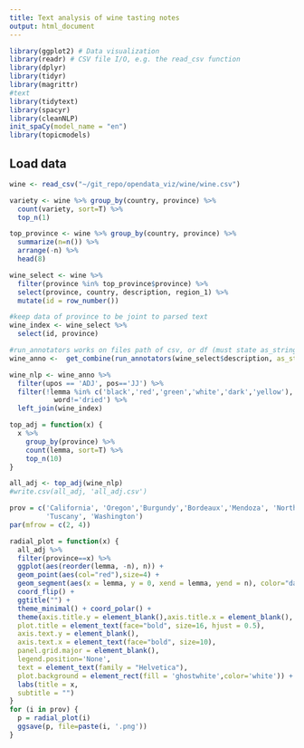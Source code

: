 ```yaml
---
title: Text analysis of wine tasting notes
output: html_document
---
```


```r
library(ggplot2) # Data visualization
library(readr) # CSV file I/O, e.g. the read_csv function
library(dplyr)
library(tidyr)
library(magrittr)
#text
library(tidytext)
library(spacyr)
library(cleanNLP)
init_spaCy(model_name = "en")
library(topicmodels)
```

## Load data

```r
wine <- read_csv("~/git_repo/opendata_viz/wine/wine.csv")
```

```r
variety <- wine %>% group_by(country, province) %>%
  count(variety, sort=T) %>% 
  top_n(1)
```
```r
top_province <- wine %>% group_by(country, province) %>%
  summarize(n=n()) %>%
  arrange(-n) %>%
  head(8)
```

```r
wine_select <- wine %>% 
  filter(province %in% top_province$province) %>%
  select(province, country, description, region_1) %>%
  mutate(id = row_number())

#keep data of province to be joint to parsed text
wine_index <- wine_select %>%
  select(id, province)
```

```r
#run_annotators works on files path of csv, or df (must state as_strings = TRUE)
wine_anno <-  get_combine(run_annotators(wine_select$description, as_strings = TRUE)) 
```
```r

wine_nlp <- wine_anno %>%
  filter(upos == 'ADJ', pos=='JJ') %>%
  filter(!lemma %in% c('black','red','green','white','dark','yellow'),
           word!='dried') %>%
  left_join(wine_index)
```

```r
top_adj = function(x) {
  x %>% 
    group_by(province) %>%
    count(lemma, sort=T) %>% 
    top_n(10)
}
```

```r
all_adj <- top_adj(wine_nlp)
#write.csv(all_adj, 'all_adj.csv')
```


```r
prov = c('California', 'Oregon','Burgundy','Bordeaux','Mendoza', 'Northernspain',
         'Tuscany', 'Washington')
par(mfrow = c(2, 4))

radial_plot = function(x) {
  all_adj %>% 
  filter(province==x) %>%
  ggplot(aes(reorder(lemma, -n), n)) + 
  geom_point(aes(col="red"),size=4) +
  geom_segment(aes(x = lemma, y = 0, xend = lemma, yend = n), color="darkred") +
  coord_flip() + 
  ggtitle("") +
  theme_minimal() + coord_polar() +
  theme(axis.title.y = element_blank(),axis.title.x = element_blank(),
  plot.title = element_text(face="bold", size=16, hjust = 0.5),
  axis.text.y = element_blank(),
  axis.text.x = element_text(face="bold", size=10),
  panel.grid.major = element_blank(),
  legend.position='None',
  text = element_text(family = "Helvetica"),
  plot.background = element_rect(fill = 'ghostwhite',color='white')) +
  labs(title = x,
  subtitle = "") 
}
for (i in prov) {
  p = radial_plot(i)
  ggsave(p, file=paste(i, '.png'))
}
```


